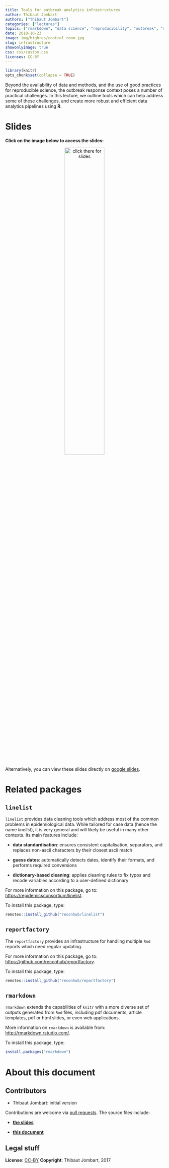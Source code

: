 ```yaml
---
title: Tools for outbreak analytics infrastructures
author: Thibaut Jombart
authors: ["Thibaut Jombart"]
categories: ["lectures"]
topics: ["rmarkdown", "data science", "reproducibility", "outbreak", "response"]
date: 2018-10-23
image: img/highres/control_room.jpg
slug: infrastructure
showonlyimage: true
css: css/custom.css
licenses: CC-BY
---
```


	
```r
library(knitr)
opts_chunk$set(collapse = TRUE)
```

Beyond the availability of data and methods, and the use of good practices for
reproducible science, the outbreak response context poses a number of practical
challenges. In this lecture, we outline tools which can help address some of
these challenges, and create more robust and efficient data analytics pipelines
using **R**.


# Slides

**Click on the image below to access the slides:**

<center>
<a href="../../slides/infrastructure/tools_analytics_pipelines.pdf"><img class="gateway" src="../../img/highres/control_room.jpg" width="50%" alt="click there for slides" align="middle"></a>
</center>


Alternatively, you can view these slides directly on [google slides](https://docs.google.com/presentation/d/1998ITavX2hhObnG2DPg0R_wwc0U8XHZJw9gTND9ASAQ/edit?usp=sharing).


# Related packages

## `linelist`

`linelist` provides data cleaning tools which address most of the common
problems in epidemiological data. While tailored for case data (hence the name
*linelist*), it is very general and will likely be useful in many other
contexts. Its main features include:

* **data standardisation**: ensures consistent capitalisation, separators, and
  replaces non-ascii characters by their closest ascii match
  
* **guess dates**: automatically detects dates, identify their formats, and
  performs required conversions

* **dictionary-based cleaning**: applies cleaning rules to fix typos and recode
  variables according to a user-defined dictionary

For more information on this package, go to:
[https://repidemicsconsortium/linelist](https://repidemicsconsortium/linelist).

To install this package, type:

```r
remotes::install_github("reconhub/linelist")
```




## `reportfactory`

The `reportfactory` provides an infrastructure for handling multiple `Rmd`
reports which need regular updating. 

For more information on this package, go to:
[https://github.com/reconhub/reportfactory](https://github.com/reconhub/reportfactory).

To install this package, type:

```r
remotes::install_github("reconhub/reportfactory")
```



## `rmarkdown`

`rmarkdown` extends the capabilities of `knitr` with a more diverse set of
outputs generated from `Rmd` files, including pdf documents, article templates,
pdf or html slides, or even web applications.

More information on `rmarkdown` is available from: [http://rmarkdown.rstudio.com/](http://rmarkdown.rstudio.com/).

To install this package, type:

```r
install.packages("rmarkdown")

```




# About this document

## Contributors

- Thibaut Jombart: initial version

Contributions are welcome via [pull requests](https://github.com/reconhub/learn/pulls). The source files include:

- [**the slides**](https://raw.githubusercontent.com/reconhub/learn/master/static/slides/reproducibility/reproducibility.Rmd)

- [**this document**](https://docs.google.com/presentation/d/1998ITavX2hhObnG2DPg0R_wwc0U8XHZJw9gTND9ASAQ/edit?usp=sharing)



## Legal stuff

**License**: [CC-BY](https://creativecommons.org/licenses/by/3.0/)
**Copyright**: Thibaut Jombart, 2017 
